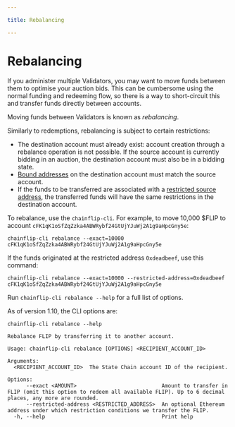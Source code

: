 ```yaml
---

title: Rebalancing

---
```



# Rebalancing

If you administer multiple Validators, you may want to move funds between them to optimise your auction bids. This can be cumbersome using the normal funding and redeeming flow, so there is a way to short-circuit this and transfer funds directly between accounts.

Moving funds between Validators is known as *rebalancing*.

Similarly to redemptions, rebalancing is subject to certain restrictions:

- The destination account must already exist: account creation through a rebalance operation is not possible.
 If the source account is currently bidding in an auction, the destination account must also be in a bidding state.
- [Bound addresses](./advanced-account-management) on the destination account must match the source account.
- If the funds to be transferred are associated with a [restricted source address](./advanced-account-management#restricted-balances), the transferred funds will have the same restrictions in the destination account. 

To rebalance, use the `chainflip-cli`. For example, to move 10,000 $FLIP to account `cFK1qK1oSfZqZzka4ABWRybf24GtUjYJuWj2A1g9aHpcGny5e`:

```console
chainflip-cli rebalance --exact=10000 cFK1qK1oSfZqZzka4ABWRybf24GtUjYJuWj2A1g9aHpcGny5e
```

If the funds originated at the restricted address `0xdeadbeef`, use this command:

```console
chainflip-cli rebalance --exact=10000 --restricted-address=0xdeadbeef cFK1qK1oSfZqZzka4ABWRybf24GtUjYJuWj2A1g9aHpcGny5e
```

Run `chainflip-cli rebalance --help` for a full list of options.

As of version 1.10, the CLI options are:

```console
chainflip-cli rebalance --help

Rebalance FLIP by transferring it to another account.

Usage: chainflip-cli rebalance [OPTIONS] <RECIPIENT_ACCOUNT_ID>

Arguments:
  <RECIPIENT_ACCOUNT_ID>  The State Chain account ID of the recipient.

Options:
      --exact <AMOUNT>                           Amount to transfer in FLIP (omit this option to redeem all available FLIP). Up to 6 decimal places, any more are rounded.
      --restricted-address <RESTRICTED_ADDRESS>  An optional Ethereum address under which restriction conditions we transfer the FLIP.
  -h, --help                                     Print help
```
